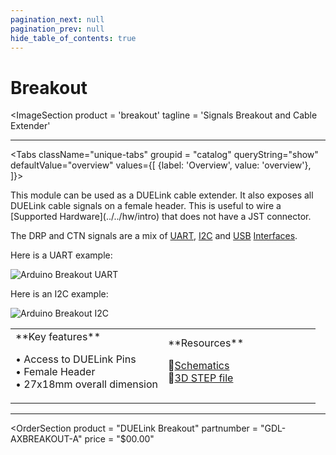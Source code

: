 ```yaml
---
pagination_next: null
pagination_prev: null
hide_table_of_contents: true
---
```



# Breakout

<ImageSection
    product = 'breakout'
    tagline = 'Signals Breakout and Cable Extender'
></ImageSection>

---
  
<Tabs className="unique-tabs" groupid = "catalog" queryString="show" defaultValue="overview"
  values={[
    {label: 'Overview', value: 'overview'},
  ]}>

<TabItem value="overview">
This module can be used as a DUELink cable extender. It also exposes all DUELink cable signals on a female header. This is useful to wire a [Supported Hardware](../../hw/intro) that does not have a JST connector.

The DRP and CTN signals are a mix of [UART](../../interface/i2c), [I2C](../../interface/uart) and [USB](../../interface/usb) [Interfaces](../../interface/intro).

Here is a UART example:

![Arduino Breakout UART](pathname:///img/arduino-breakout-uart.png)

Here is an I2C example:

![Arduino Breakout I2C](pathname:///img/arduino-breakout-i2c.png)


<table><td width='50%'>
**Key features**

• Access to DUELink Pins<br/>
• Female Header<br/>
• 27x18mm overall dimension<br/>

</td><td width='50%'>
**Resources**

📄[Schematics](pathname:///sch/gdl-axbreakout-a.pdf)<br/>
🔩[3D STEP file](pathname:///3d/gdl-axbreakout-a.step)<br/>

</td></table>
</TabItem>
</Tabs>

---

<OrderSection
    product = "DUELink Breakout"
    partnumber = "GDL-AXBREAKOUT-A"
    price = "$00.00"
></OrderSection>

